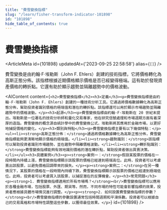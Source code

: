 ```yaml
---
title: "費雪變換指標"
slug: "/learn/fisher-transform-indicator-101898"
id: "101898"
hide_table_of_contents: true
---
```



# 費雪變換指標

<ArticleMeta id={101898} updatedAt={'2023-09-25 22:58:58'} alias={`[]`} />
<div className='border-solid border-b border-t-0 my-4 border-[var(--ifm-color-gray-300)]' />

費雪變換是由約翰·F·埃勒斯（John F. Ehlers）創建的技術指標，它將價格轉化為高斯正態分佈。該指標根據近期價格顯示價格是否已經變得極端。這有助於發現資產價格的轉折點。它還有助於顯示趨勢並隔離趨勢中的價格波動。

<AIContent content={`<h2>費雪變換指標</h2><h3>定義</h3><p>費雪變換指標是由約翰·F·埃勒斯（John F. Ehlers）創建的一種技術分析工具。它通過將價格數據轉化為高斯正態分佈，幫助投資者識別價格的極端值和潛在的轉折點。該指標還可以用於顯示市場趨勢並隔離趨勢中的價格波動。</p><h3>起源</h3><p>費雪變換指標由約翰·F·埃勒斯在 20 世紀末提出。埃勒斯是一位著名的技術分析師和量化交易專家，他在研究信號處理和市場週期方面有着深厚的造詣。費雪變換的概念源自統計學中的費雪變換公式，埃勒斯將其應用於金融市場，以更好地捕捉價格的變化。</p><h3>類別與特點</h3><p>費雪變換指標主要有以下幾個特點：</p><ul><li><strong>高斯正態分佈：</strong>通過將價格數據轉化為高斯正態分佈，費雪變換指標能夠更清晰地顯示價格的極端值。</li><li><strong>趨勢識別：</strong>該指標可以幫助投資者識別市場趨勢，並在趨勢中隔離價格波動。</li><li><strong>轉折點識別：</strong>費雪變換指標能夠有效地識別價格的潛在轉折點，幫助投資者做出買賣決策。</li></ul><h3>具體案例</h3><p><strong>案例一：</strong>假設某股票的價格在一段時間內持續上漲，費雪變換指標顯示該股票的價格已經達到極端高位。此時，投資者可以考慮賣出該股票，以避免價格回調帶來的損失。</p><p><strong>案例二：</strong>在另一種情況下，某股票的價格在一段時間內持續下跌，費雪變換指標顯示該股票的價格已經達到極端低位。此時，投資者可以考慮買入該股票，以捕捉潛在的反彈機會。</p><h3>常見問題</h3><p><strong>1. 費雪變換指標適用於所有市場嗎？</strong><br/>費雪變換指標可以應用於各種金融市場，包括股票、外匯、期貨等。然而，不同市場的特性可能會影響指標的效果，投資者應根據具體市場情況進行調整。</p><p><strong>2. 如何設置費雪變換指標的參數？</strong><br/>費雪變換指標的參數設置通常包括時間週期和平滑係數。投資者可以根據自己的交易風格和市場特性調整這些參數，以獲得最佳效果。</p>`} id={101898} />
